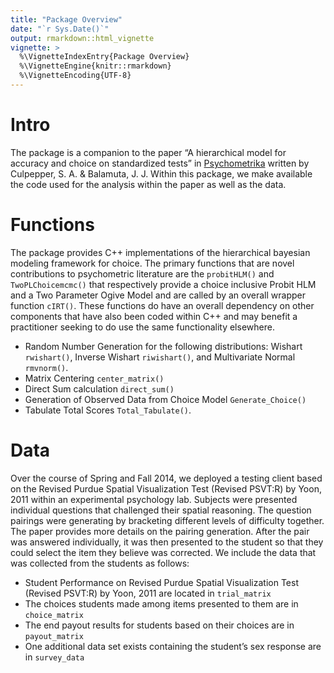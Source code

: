 ```yaml
---
title: "Package Overview"
date: "`r Sys.Date()`"
output: rmarkdown::html_vignette
vignette: >
  %\VignetteIndexEntry{Package Overview}
  %\VignetteEngine{knitr::rmarkdown}
  %\VignetteEncoding{UTF-8}
---
```


# Intro

The package is a companion to the paper "A hierarchical model for accuracy and choice on standardized tests" in [Psychometrika](https://link.springer.com/article/10.1007/s11336-015-9484-7) written by Culpepper, S. A. & Balamuta, J. J. Within this package, we make available the code used for the analysis within the paper as well as the data. 

# Functions

The package provides C++ implementations of the hierarchical bayesian modeling framework for choice. The primary functions that are novel contributions to psychometric literature are the `probitHLM()` and `TwoPLChoicemcmc()` that respectively provide a choice inclusive Probit HLM and a Two Parameter Ogive Model and are called by an overall wrapper function `cIRT()`. These functions do have an overall dependency on other components that have also been coded within C++ and may benefit a practitioner seeking to do use the same functionality elsewhere.

* Random Number Generation for the following distributions: Wishart `rwishart()`, Inverse Wishart `riwishart()`, and Multivariate Normal `rmvnorm()`.
* Matrix Centering `center_matrix()`
* Direct Sum calculation `direct_sum()`
* Generation of Observed Data from Choice Model `Generate_Choice()`
* Tabulate Total Scores `Total_Tabulate()`.

# Data

Over the course of Spring and Fall 2014, we deployed a testing client based on the Revised Purdue Spatial Visualization Test (Revised PSVT:R) by Yoon, 2011 within an experimental psychology lab. Subjects were presented individual questions that challenged their spatial reasoning. The question pairings were generating by bracketing different levels of difficulty together. The paper provides more details on the pairing generation. After the pair was answered individually, it was then presented to the student so that they could select the item they believe was corrected. We include the data that was collected from the students as follows:

* Student Performance on Revised Purdue Spatial Visualization Test (Revised PSVT:R) by Yoon, 2011 are located in `trial_matrix`
* The choices students made among items presented to them are in `choice_matrix`
* The end payout results for students based on their choices are in `payout_matrix`
* One additional data set exists containing the student's sex response are in `survey_data`
